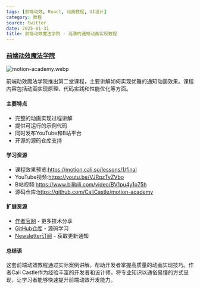 ```yaml
---
tags: [前端动效, React, 动画教程, UI设计]
category: 教程
source: twitter
date: 2025-01-31
title: 前端动效魔法学院 - 高雅的通知动画实现教程
---
```


### [前端动效魔法学院](https://twitter-thread.com/t/1667704175919243264)

![motion-academy.webp](https://img.mengpeng.tech/i/2025/02/07/67a5dd27d4de6.webp)

前端动效魔法学院推出第二堂课程，主要讲解如何实现优雅的通知动画效果。课程内容包括动画实现原理、代码实践和性能优化等方面。

#### 主要特点

- 完整的动画实现过程讲解
- 提供可运行的示例代码
- 同时发布YouTube和B站平台
- 开源的源码仓库支持

#### 学习资源

- 课程效果预览:https://motion.cali.so/lessons/1/final
- YouTube视频:https://youtu.be/VJRqzTyZVbo
- B站视频:https://www.bilibili.com/video/BV1pu4y1o75h
- 源码仓库:https://github.com/CaliCastle/motion-academy

#### 扩展资源

- [作者官网](https://cali.so) - 更多技术分享
- [GitHub仓库](https://github.com/CaliCastle/motion-academy) - 源码学习
- [Newsletter订阅](https://cali.so) - 获取更新通知

#### 总结语

这套前端动效教程通过实际案例讲解，帮助开发者掌握高质量的动画实现技巧。作者Cali Castle作为经验丰富的开发者和设计师，将专业知识以通俗易懂的方式呈现，让学习者能够快速提升前端动效开发能力。 